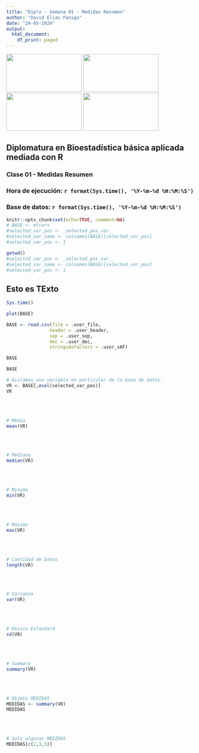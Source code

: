 ```yaml
---
title: "Diplo - Semana 01 - Medidas Resumen"
author: "David Elias Panigo"
date: "24-05-2024"
output:
  html_document:
    df_print: paged
---
```


<script>
document.addEventListener('DOMContentLoaded', function() {
  var title = document.querySelector('h1.title');
  var author = document.querySelector('.author');
  var date = document.querySelector('.date');
  
  title.style.display = 'none';
  author.style.display = 'none';
  date.style.display = 'none';
});
</script>

<div class="image-container">
  <img src="fcefyn.png" class="inline-image" width="200"  height="100">
  <img src="fcefyn.png" class="inline-image" width="200"  height="100">
  <img src="fcefyn.png" class="inline-image" width="200"  height="100">
  <img src="fcefyn.png" class="inline-image" width="200"  height="100">
</div>

## Diplomatura en Bioestadística básica aplicada mediada con R
### Clase 01 - Medidas Resumen
### Hora de ejecución: `r format(Sys.time(), '%Y-%m-%d %H:%M:%S')`
### Base de datos: `r format(Sys.time(), '%Y-%m-%d %H:%M:%S')`

```r
knitr::opts_chunk$set(echo=TRUE, comment=NA)
# BASE <- mtcars
#selected_var_pos <- _selected_pos_var_ 
#selected_var_name <- colnames(BASE)[selected_var_pos]
#selected_var_pos <- 1
```



```r
getwd()
#selected_var_pos <- _selected_pos_var_ 
#selected_var_name <- colnames(BASE)[selected_var_pos]
#selected_var_pos <- 1
```


## Esto es TExto
```r
Sys.time()
```


```r
plot(BASE)
```

```r

BASE <- read.csv(file = .user_file,
                header = .user_header,
                sep = .user_sep,
                dec = .user_dec,
                stringsAsFactors = .user_sAF)

BASE
```

```r
BASE
```


```r
# Aislamos una variable en particular de la base de datos.
VR <- BASE[,eval(selected_var_pos)]
VR
```
<br>
<br>

```r
# Media
mean(VR)
```
<br>
<br>

```r
# Mediana 
median(VR)
```
<br>
<br>

```r
# Minimo
min(VR)
```
<br>
<br>

```r
# Maximo
max(VR)
```
<br>
<br>

```r
# Cantidad de Datos
length(VR)
```
<br>
<br>

```r
# Varianza
var(VR)
```
<br>
<br>

```r
# Desvio Estandard
sd(VR)
```
<br>
<br>

```r
# Summary
summary(VR)
```
<br>
<br>

```r
# Objeto MEDIDAS
MEDIDAS <- summary(VR)
MEDIDAS
```
<br>
<br>

```r
# Solo algunas MEDIDAS
MEDIDAS[c(2,3,5)]
```
<br>
<br>



